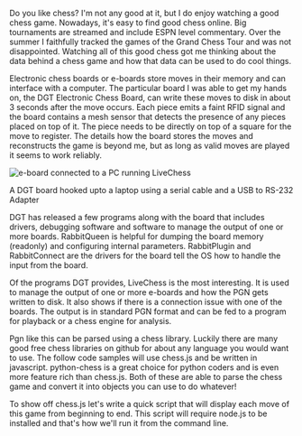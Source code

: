 
Do you like chess?  I'm not any good at it, but I do enjoy watching a good chess game.
Nowadays, it's easy to find good chess online.  Big tournaments are streamed and include ESPN level
commentary.  Over the summer I faithfully tracked the games of the <Link href='https://grandchesstour.org/' target="_blank" rel="noreferrer">Grand Chess Tour</Link>
and was not disappointed.  Watching all of this good chess got me thinking about the data behind a chess game and
how that data can be used to do cool things.

Electronic chess boards or e-boards store moves in their memory and can interface with a computer.  The particular board I was able to get
my hands on, the <Link href='https://www.dgtnorthamerica.com/eboards' target="_blank" rel="noreferrer">DGT Electronic Chess Board</Link>,
can write these moves to disk in about 3 seconds after the move occurs. Each piece emits a faint RFID signal and the board contains a
mesh sensor that detects the presence of any pieces placed on top of it.  The piece needs to be directly on top of a square
for the move to register. The details how the board stores the moves and reconstructs the game is beyond me, but as long as valid
moves are played it seems to work reliably.

![e-board connected to a PC running LiveChess](https://s3.us-west-2.amazonaws.com/atronandbeyond.com/atronandbeyond-images/dgt-board-setup.jpg "E-board
connected to a PC running Live Chess")

<Typography variant="caption">
    A DGT board hooked upto a laptop using a serial cable and a USB to RS-232 Adapter
</Typography>

DGT has released a few programs along with the board that includes drivers, debugging software and software to manage the output of
one or more boards.  <Link href='https://digitalgametechnology.com/faq/software-downloads/rabbitqueen-software' target="_blank" rel="noreferrer">RabbitQueen</Link> is
helpful for dumping the board memory (readonly) and configuring internal parameters.  <Link href='https://digitalgametechnology.com/faq/software-downloads/rabbitplugin-software' target="_blank" rel="noreferrer">RabbitPlugin</Link>
and RabbitConnect are the drivers for the board tell the OS how to handle the input from the board.

Of the programs DGT provides, <Link href='http://www.livechesscloud.com/software/' target="_blank" rel="noreferrer">LiveChess</Link> is the most interesting.  It is
used to manage the output of one or more e-boards and how the PGN gets written to disk.  It also shows if there is a
connection issue with one of the boards. The output is in standard <Link href='https://en.wikipedia.org/wiki/Portable_Game_Notation' target="_blank" rel="noreferrer">PGN</Link> format and can be fed
to a program for playback or a chess engine for analysis.



Pgn like this can be parsed using a chess library. Luckily there are many good free chess libraries on github for about
any language you would want to use.  The follow code samples will use <Link href='https://github.com/jhlywa/chess.js/blob/master/README.md' target="_blank" rel="noreferrer">chess.js</Link>
and be written in javascript.  <Link href='https://github.com/boosungkim/python-chess' target="_blank" rel="noreferrer">python-chess</Link> is a great choice for python
coders and is even more feature rich than chess.js.  Both of these are able to parse the chess game and convert it into
objects you can use to do whatever!

To show off chess.js let's write a quick script that will display each move of this game from beginning to end.  This
script will require <Link href='https://nodejs.org/en/' target="_blank" rel="noreferrer">node.js</Link> to be installed and that's how we'll run it from the command line.
